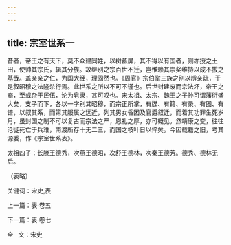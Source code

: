 ```yaml
---
---
---
```

title: 宗室世系一
---

昔者，帝王之有天下，莫不众建同姓，以树蕃屏，其不得以有国者，则亦授之土田，使帅其宗氏，辑其分族。故继别之宗百世不迁，岂惟赖其崇奖维持以成不拔之基哉。盖亲亲之仁，为国大经，理固然也。《周官》宗伯掌三族之别以辨亲疏，于是叙昭穆之法隆杀行焉。此世系之所以不可不谨也。后世封建废而宗法坏，帝王之裔，至或杂于民伍，沦为皂隶，甚可叹也。宋太祖、太宗、魏王之子孙可谓藩衍盛大矣，支子而下，各以一字别其昭穆，而宗正所掌，有牒、有籍、有录、有图、有谱，以叙其系，而第其服属之远近，列其男女昏因及官爵叙迁，而着其功罪生死岁月，虽封国之制不可以复古而宗法之严，恩礼之厚，亦可概见。然靖康之变，往往沦徙死亡于兵难，南渡所存十无二三，而国之枝叶日以悴矣。今因载籍之旧，考其源委，作《宗室世系表》。

太祖四子：长滕王德秀，次燕王德昭，次舒王德林，次秦王德芳。德秀、德林无后。

（表略）

关键词：宋史,表

上一篇：表·卷五

下一篇：表·卷七

全   文：宋史

